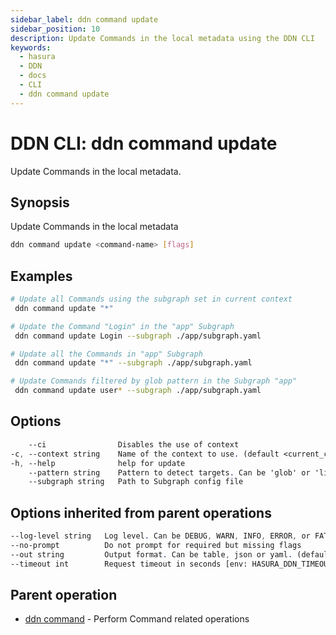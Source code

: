 ```yaml
---
sidebar_label: ddn command update
sidebar_position: 10
description: Update Commands in the local metadata using the DDN CLI
keywords:
  - hasura
  - DDN
  - docs
  - CLI
  - ddn command update
---
```


# DDN CLI: ddn command update

Update Commands in the local metadata.

## Synopsis

Update Commands in the local metadata

```bash
ddn command update <command-name> [flags]
```

## Examples

```bash
# Update all Commands using the subgraph set in current context
 ddn command update "*"

# Update the Command "Login" in the "app" Subgraph
 ddn command update Login --subgraph ./app/subgraph.yaml

# Update all the Commands in "app" Subgraph
 ddn command update "*" --subgraph ./app/subgraph.yaml

# Update Commands filtered by glob pattern in the Subgraph "app"
 ddn command update user* --subgraph ./app/subgraph.yaml
```

## Options

```sass
    --ci                Disables the use of context
-c, --context string    Name of the context to use. (default <current_context>)
-h, --help              help for update
    --pattern string    Pattern to detect targets. Can be 'glob' or 'literal'. (default "glob")
    --subgraph string   Path to Subgraph config file
```

## Options inherited from parent operations

```sass
--log-level string   Log level. Can be DEBUG, WARN, INFO, ERROR, or FATAL. (default "INFO")
--no-prompt          Do not prompt for required but missing flags
--out string         Output format. Can be table, json or yaml. (default "table")
--timeout int        Request timeout in seconds [env: HASURA_DDN_TIMEOUT] (default 100)
```

## Parent operation

- [ddn command](/cli/commands/ddn_command) - Perform Command related operations
